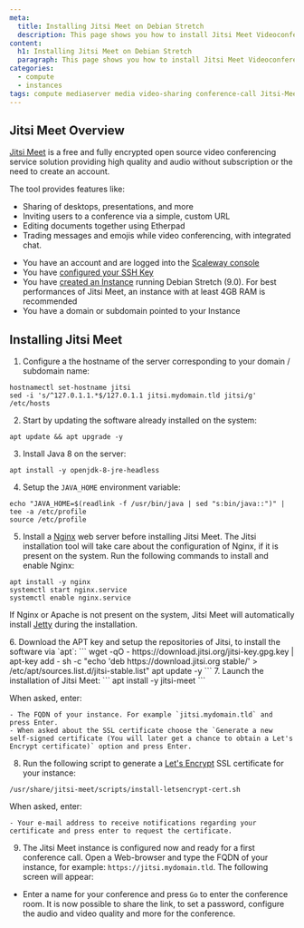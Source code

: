 ```yaml
---
meta:
  title: Installing Jitsi Meet on Debian Stretch
  description: This page shows you how to install Jitsi Meet Videoconferencing on Debian Stretch
content:
  h1: Installing Jitsi Meet on Debian Stretch
  paragraph: This page shows you how to install Jitsi Meet Videoconferencing on Debian Stretch
categories: 
  - compute
  - instances
tags: compute mediaserver media video-sharing conference-call Jitsi-Meet Debian-Stretch
---
```


## Jitsi Meet Overview

[Jitsi Meet](https://jitsi.org/jitsi-meet/) is a free and fully encrypted open source video conferencing service solution providing high quality and audio without subscription or the need to create an account.

The tool provides features like:
* Sharing of desktops, presentations, and more
* Inviting users to a conference via a simple, custom URL
* Editing documents together using Etherpad
* Trading messages and emojis while video conferencing, with integrated chat.

<Message type="requirement">

- You have an account and are logged into the [Scaleway console](https://console.scaleway.com)
- You have [configured your SSH Key](/console/my-project/how-to/create-ssh-key/)
- You have [created an Instance](/compute/instances/how-to/create-an-instance) running Debian Stretch (9.0). For best performances of Jitsi Meet, an instance with at least 4GB RAM is recommended
- You have a domain or subdomain pointed to your Instance

</Message>

## Installing Jitsi Meet

1. Configure a the hostname of the server corresponding to your domain / subdomain name:
  ```
  hostnamectl set-hostname jitsi
  sed -i 's/^127.0.1.1.*$/127.0.1.1 jitsi.mydomain.tld jitsi/g' /etc/hosts
  ```
2. Start by updating the software already installed on the system:
  ```
  apt update && apt upgrade -y
  ```
3. Install Java 8 on the server:
  ```
  apt install -y openjdk-8-jre-headless
  ```
4. Setup the `JAVA_HOME` environment variable:
  ```
  echo "JAVA_HOME=$(readlink -f /usr/bin/java | sed "s:bin/java::")" | tee -a /etc/profile
  source /etc/profile
  ```
5. Install a [Nginx](https://nginx.org) web server before installing Jitsi Meet. The Jitsi installation tool will take care about the configuration of Nginx, if it is present on the system. Run the following commands to install and enable Nginx:
  ```
  apt install -y nginx
  systemctl start nginx.service
  systemctl enable nginx.service
  ```

  <Message type="important">
  
  If Nginx or Apache is not present on the system, Jitsi Meet will automatically install [Jetty](https://www.eclipse.org/jetty/) during the installation.

  </Message>
6. Download the APT key and setup the repositories of Jitsi, to install the software via `apt`:
  ```
  wget -qO - https://download.jitsi.org/jitsi-key.gpg.key | apt-key add -
  sh -c "echo 'deb https://download.jitsi.org stable/' > /etc/apt/sources.list.d/jitsi-stable.list"
  apt update -y
  ```
7. Launch the installation of Jitsi Meet:
  ```
  apt install -y jitsi-meet
  ```

  When asked, enter:

    - The FQDN of your instance. For example `jitsi.mydomain.tld` and press Enter.
    - When asked about the SSL certificate choose the `Generate a new self-signed certificate (You will later get a chance to obtain a Let's Encrypt certificate)` option and press Enter.
8. Run the following script to generate a [Let's Encrypt](https://letsencrypt.org) SSL certificate for your instance:
  ```
  /usr/share/jitsi-meet/scripts/install-letsencrypt-cert.sh
  ```

  When asked, enter:

    - Your e-mail address to receive notifications regarding your certificate and press enter to request the certificate.
9. The Jitsi Meet instance is configured now and ready for a first conference call. Open a Web-browser and type the FQDN of your instance, for example: `https://jitsi.mydomain.tld`. The following screen will appear:

  <Lightbox src="scaleway-jitsi_home_2.webp" alt="" />

   - Enter a name for your conference and press `Go` to enter the conference room. It is now possible to share the link, to set a password, configure the audio and video quality and more for the conference.

  <Lightbox src="scaleway-jitsi-meet-conf-call-2.webp" alt="" />
